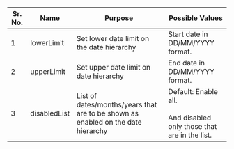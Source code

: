|Sr. No.   |  Name | Purpose   | Possible Values  |
|---|---|---|---|
| 1  | lowerLimit  | Set lower date limit on the date hierarchy | Start date in DD/MM/YYYY format.  |
| 2  | upperLimit  |Set upper date limit on date hierarchy | End date in DD/MM/YYYY format.|
| 3  | disabledList  |List of dates/months/years that are to be shown as enabled on the date hierarchy | Default: Enable all. <br/><br/>And disabled only those that are in the list.|
